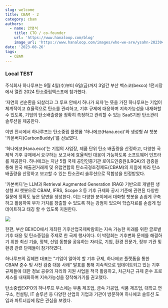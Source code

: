```yaml
---
slug: welcome
title: CBAM - 2
category: cbam
authors:
  - name: 안영석
    title: CTO / co-founder
    url: 'https://www.hanaloop.com/blog'
    image_url: 'https://www.hanaloop.com/images/who-we-are/ysahn-20230417.jpg'
date: '2023-08-26'
tags:
  - CBAM
---
```


### &#x20;**Local TEST**

주식회사 하나루프는 9월 4일(수)부터 6일(금)까지 3일간 부산 벡스코(bexco) 1전시장에서 열린 2024 탄소중립엑스포에 참가했다.

‘자연의 선순환을 되살리고 그 루프 안에서 하나가 되자’는 뜻을 가진 하나루프는 기업이 체계적이고 효율적으로 탄소를 관리하고, 기후 규제에 대응하며 지속가능성을 내재화할 수 있도록, 기업의 탄소배출량을 정확히 측정하고 관리할 수 있는 SaaS기반 탄소관리 솔루션을 제공한다.

이번 전시에서 하나루프는 탄소중립 플랫폼 '하나에코(Hana.eco)'와 생성형 AI 챗봇 '카본버디(CarbonBuddy)'를 선보였다.

‘하나에코(Hana.eco)’는 기업의 사업장, 제품 단위 탄소 배출량을 산정하고, 다양한 국제적 기후 규제에서 요구하는 보고서에 효율적인 대응이 가능하도록 소프트웨어 인프라를 제공한다. 하나에코는 지난 5월 국제 공인인증기관 로이드인증원(LRQA)의 검증을 통해 한국 배출권거래제 및 유럽연합의 탄소국경조정제도(CBAM)의 지침에 따라 탄소 배출량을 산정하고 보고할 수 있는 탄소관리 솔루션으로 적합성을 인정받았다.

'카본버디'는 LLM과 Retrieval Augmented Generation (RAG) 기반으로 개발된 생성형 AI 챗봇으로 CBAM, IFRS, Scope 3 등 기후 규제와 공시 기준에 관련된 다양한 질문에 정확도 높은 답변을 생성한다. 이는 다양한 분야에서 대화형 챗봇을 손쉽게 구축하고 활용하여 부가 가치를 창출할 수 있도록 하는 강점이 있으며 학습자료를 손쉽게 업데이트하고 태깅 할 수 있도록 지원한다.

![](/img/20240906_153506.jpg)

한편, 부산 BEXCO에서 개최된 기후산업국제박람회는 지속 가능한 미래를 위한 글로벌 기후 대응 및 탄소중립을 주제로 한 국제 행사이다. 이 박람회는 기후변화 문제를 해결하기 위한 최신 기술, 정책, 산업 동향을 공유하는 자리로, 기업, 환경 전문가, 정부 기관 및 환경 관련 단체들이 참가하였다.

하나루프의 김혜연 대표는 “기업이 알아야 할 기후 규제, 하나에코 플랫폼을 통한 CBAM 준수 및 사전 검증 대응 사례” 발표를 통해 지속적으로 업데이트되고 있는 기후 규제들에 대한 정보 공유의 자리와 지원 사업을 적극 활용하고, 차근차근 규제 준수 프로세스를 내재화하며 지속가능성을 장착해가기를 권고했다.

탄소중립EXPO의 하나루프 부스에는 부품 제조업, 금속 가공업, 식품 제조업, 대학교 연구소, 컨설팅, IT 솔루션 등 다양한 산업의 기업과 기관이 방문하여 하나에코 솔루션 도입과 파트너십에 많은 관심을 보였다.
